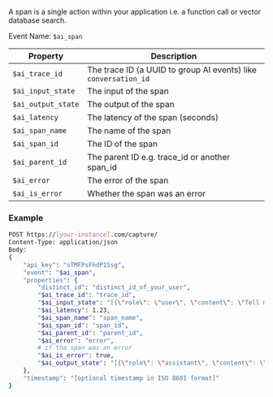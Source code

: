 A span is a single action within your application i.e. a function call or vector database search.

Event Name: `$ai_span`  

| Property | Description |
|----------|-------------|
| `$ai_trace_id` | The trace ID (a UUID to group AI events) like `conversation_id` |
| `$ai_input_state` | The input of the span |
| `$ai_output_state` | The output of the span |
| `$ai_latency` | The latency of the span (seconds) |
| `$ai_span_name` | The name of the span |
| `$ai_span_id` | The ID of the span |
| `$ai_parent_id` | The parent ID e.g. trace_id or another span_id |
| `$ai_error` | The error of the span |
| `$ai_is_error` | Whether the span was an error |

### Example
```bash
POST https://[your-instance].com/capture/
Content-Type: application/json
Body:
{
    "api_key": "sTMFPsFhdP1Ssg",
    "event": "$ai_span",
    "properties": {
        "distinct_id": "distinct_id_of_your_user",
        "$ai_trace_id": "trace_id",
        "$ai_input_state": "[{\"role\": \"user\", \"content\": \"Tell me a fun fact about hedgehogs\"}]",
        "$ai_latency": 1.23,
        "$ai_span_name": "span_name",
        "$ai_span_id": "span_id",
        "$ai_parent_id": "parent_id",
        "$ai_error": "error",
        # if the span was an error
        "$ai_is_error": true,
        "$ai_output_state": "[{\"role\": \"assistant\", \"content\": \"Hedgehogs are small mammals with spines on their back.\"}]",
    },
    "timestamp": "[optional timestamp in ISO 8601 format]"
}
```